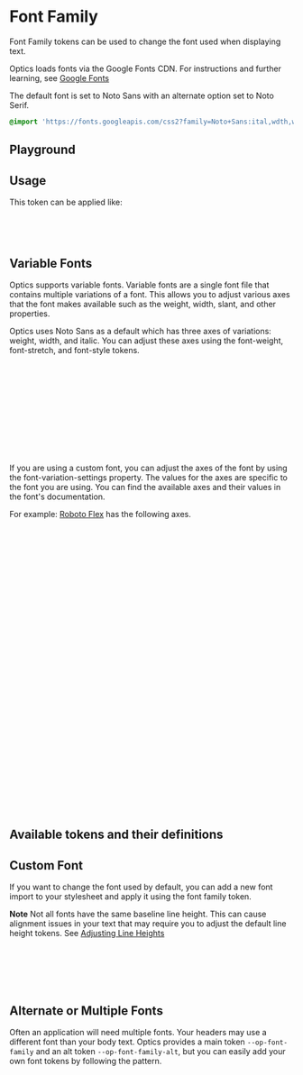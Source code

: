 
<Meta of={FontFamilyStories} />

# Font Family

Font Family tokens can be used to change the font used when displaying text.

Optics loads fonts via the Google Fonts CDN. For instructions and further learning, see [Google Fonts](https://fonts.google.com/)

The default font is set to Noto Sans with an alternate option set to Noto Serif.

```css
@import 'https://fonts.googleapis.com/css2?family=Noto+Sans:ital,wdth,wght@0,62.5..100,100..900;1,62.5..100,100..900&family=Noto+Serif:ital,wdth,wght@0,62.5..100,100..900;1,62.5..100,100..900&display=swap';
```

## Playground

<Canvas of={FontFamilyStories.Default} />
<Controls of={FontFamilyStories.Default} />

## Usage

This token can be applied like:

```css
html {
  font-family: var(--op-font-family);
}
```

## Variable Fonts

Optics supports variable fonts. Variable fonts are a single font file that contains multiple variations of a font. This allows you to adjust various axes that the font makes available such as the weight, width, slant, and other properties.

Optics uses Noto Sans as a default which has three axes of variations: weight, width, and italic. You can adjust these axes using the font-weight, font-stretch, and font-style tokens.

```css
.my-selector {
  font-family: var(--op-font-family); /* Defaults to "Noto Sans" */
  font-optical-sizing: {auto|none};
  font-weight: {100 to 900}; /* Any value will work, though it is recommended to use the existing weight tokens or define a component specific value. */
  /* E.G. font-weight: var(--op-font-weight-bold); */
  font-style: {normal|italic};
  font-variation-settings:
    "wdth" {62.5 to 100};
  /* or */
  font-stretch: {62.5% to 100%};
}
```

If you are using a custom font, you can adjust the axes of the font by using the font-variation-settings property. The values for the axes are specific to the font you are using. You can find the available axes and their values in the font's documentation.

For example: [Roboto Flex](https://fonts.google.com/specimen/Roboto+Flex) has the following axes.

```css
/*
  {uniquifier}: Use a unique and descriptive class name
  {weight}: Use a value from 100 to 1000
  {grade}: Use a value from -200 to 150
  {slant}: Use a value from -10 to 0
  {width}: Use a value from 25 to 151
  {thick stroke}: Use a value from 27 to 175
  {thin stroke}: Use a value from 25 to 135
  {counter width}: Use a value from 323 to 603
  {uppercase height}: Use a value from 528 to 760
  {lowercase height}: Use a value from 416 to 570
  {ascender height}: Use a value from 649 to 854
  {descender depth}: Use a value from -305 to -98
  {figure height}: Use a value from 560 to 788
*/

.roboto-flex-{uniquifier} {
  font-family: 'Roboto Flex', sans-serif;
  font-optical-sizing: auto;
  font-weight: {weight};
  font-style: normal;
  font-variation-settings:
    'slnt' {slant},
    'wdth' {width},
    'GRAD' {grade},
    'XOPQ' {thick stroke},
    'XTRA' {counter width},
    'YOPQ' {thin stroke},
    'YTAS' {ascender height},
    'YTDE' {descender depth},
    'YTFI' {figure height},
    'YTLC' {lowercase height},
    'YTUC' {uppercase height};
}
```

## Available tokens and their definitions

<DesignTokenDocBlock categoryName="Font Family" viewType="card" />

## Custom Font

If you want to change the font used by default, you can add a new font import to your stylesheet and apply it using the font family token.

**Note** Not all fonts have the same baseline line height. This can cause alignment issues in your text that may require you to adjust the default line height tokens. See [Adjusting Line Heights](?path=/docs/tokens-typography-line-height--base#custom-font)

```css
@import 'https://fonts.googleapis.com/css2?family=Tilt+Neon:XROT,YROT@-45..45,-45..45&display=swap';

:root {
  --op-font-family: 'Tilt Neon', sans-serif;
}
```

## Alternate or Multiple Fonts

Often an application will need multiple fonts. Your headers may use a different font than your body text. Optics provides a main token `--op-font-family` and an alt token `--op-font-family-alt`, but you can easily add your own font tokens by following the pattern.

```css
@import 'https://fonts.googleapis.com/css2?family=Roboto+Flex:opsz,slnt,wdth,wght,GRAD,XOPQ,XTRA,YOPQ,YTAS,YTDE,YTFI,YTLC,YTUC@8..144,-10..0,25..151,100..1000,-200..150,27..175,323..603,25..135,649..854,-305..-98,560..788,416..570,528..760&family=Tilt+Neon:XROT,YROT@-45..45,-45..45&display=swap';

:root {
  --op-font-family: 'Tilt Neon', sans-serif;
  --op-font-family-alt: 'Roboto Flex', serif;

  /* Could add others as needed */
  --ya-font-family-body: 'Roboto Flex', serif; /* Your App prefix. Could stick with --op if you want */
}
```
